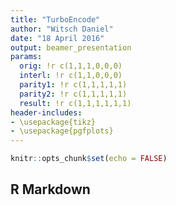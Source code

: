 ```yaml
---
title: "TurboEncode"
author: "Witsch Daniel"
date: "18 April 2016"
output: beamer_presentation
params:
  orig: !r c(1,1,1,0,0,0)
  interl: !r c(1,1,0,0,0)
  parity1: !r c(1,1,1,1,1)
  parity2: !r c(1,1,1,1,1)
  result: !r c(1,1,1,1,1,1)
header-includes:
- \usepackage{tikz}
- \usepackage{pgfplots}
---
```


```r
knitr::opts_chunk$set(echo = FALSE)
```

## R Markdown

\begin{tikzpicture}[scale=0.4]
\draw (0, 0) rectangle (18, 12);
\draw (6, 2) rectangle (11, 4);
\draw (6, 7) rectangle (11, 9);
\draw (1, 5) rectangle (5, 6);
\draw (14, 7) rectangle (15, 11);
\node at (8.5, 8) {Kodierer 1};
\node at (3, 5.5) {Interleaver};
\node at (8.5, 3) {Kodierer 2};
\draw [->] (-2, 10) node [draw, above left] {`r params$orig`} -- (3, 10) -- (3,6);
\draw [->] (3, 10) -- (14, 10);
\draw [->] (-2, 10) -- (3, 10) -- (3,6);
\draw [->] (3, 5) -- (3, 3) node [below](interlStart) {} -- (6, 3);
\draw [->] (3, 8) -- (6, 8); 
\draw [->] (11, 8) -- (12, 8) -- (12, 9)  node [above](Kodierer1Start) {} -- (14, 9); 
\draw [->] (11, 3) -- (13, 3) node [below](Kodierer2Start) {} -- (13, 8) -- (14, 8);
\draw [->] (15, 9) -- (20, 9) node [draw, above right] {`r params$result`};

\uncover<2->{\node [draw] (interlEnd) at (3, -1) {`r params$interl`};}
\uncover<3->{\node [draw] (Kodierer1End) at (12, 13) {`r params$parity1`};}
\uncover<4->{\node [draw] (Kodierer2End) at (13, -1) {`r params$parity2`};}
\draw [<-, red] (interlStart) -- (interlEnd);
\draw [<-, red] (Kodierer1Start) -- (Kodierer1End);
\draw [<-, red] (Kodierer2Start) -- (Kodierer2End);
\end{tikzpicture}
